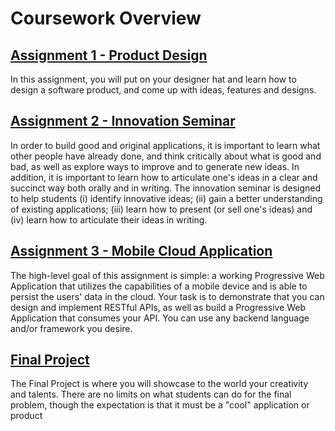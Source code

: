 # Coursework Overview

## [Assignment 1 - Product Design](/coursework/product-design)

In this assignment, you will put on your designer hat and learn how to design a software product, and come up with ideas, features and designs.

## [Assignment 2 - Innovation Seminar](/coursework/seminar)

In order to build good and original applications, it is important to learn what other people have already done, and think critically about what is good and bad, as well as explore ways to improve and to generate new ideas. In addition, it is important to learn how to articulate one's ideas in a clear and succinct way both orally and in writing. The innovation seminar is designed to help students (i) identify innovative ideas; (ii) gain a better understanding of existing applications; (iii) learn how to present (or sell one's ideas) and (iv) learn how to articulate their ideas in writing.

## [Assignment 3 - Mobile Cloud Application](/coursework/mobile)

The high-level goal of this assignment is simple: a working Progressive Web Application that utilizes the capabilities of a mobile device and is able to persist the users' data in the cloud. Your task is to demonstrate that you can design and implement RESTful APIs, as well as build a Progressive Web Application that consumes your API. You can use any backend language and/or framework you desire.

## [Final Project](/coursework/project)

The Final Project is where you will showcase to the world your creativity and talents. There are no limits on what students can do for the final problem, though the expectation is that it must be a "cool" application or product
